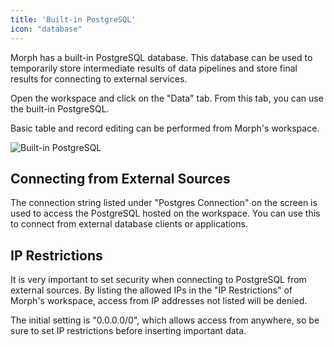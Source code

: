 ```yaml
---
title: 'Built-in PostgreSQL'
icon: "database"
---
```


Morph has a built-in PostgreSQL database. This database can be used to temporarily store intermediate results of data pipelines and store final results for connecting to external services.

Open the workspace and click on the "Data" tab. From this tab, you can use the built-in PostgreSQL.

Basic table and record editing can be performed from Morph's workspace.

<img
  src="/assets/images/docs/builtin-postgres.png"
  alt="Built-in PostgreSQL"
/>

## Connecting from External Sources

The connection string listed under "Postgres Connection" on the screen is used to access the PostgreSQL hosted on the workspace. You can use this to connect from external database clients or applications.

## IP Restrictions

It is very important to set security when connecting to PostgreSQL from external sources. By listing the allowed IPs in the "IP Restrictions" of Morph's workspace, access from IP addresses not listed will be denied.

<Warning>The initial setting is "0.0.0.0/0", which allows access from anywhere, so be sure to set IP restrictions before inserting important data.</Warning>
